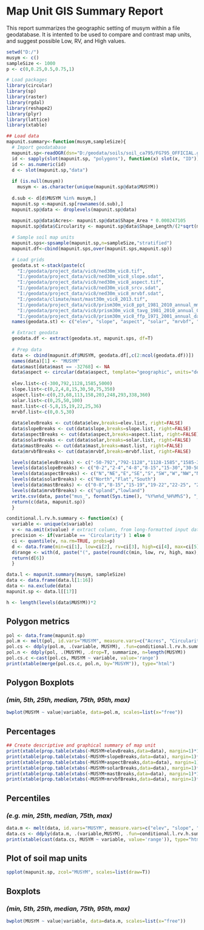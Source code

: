 # Map Unit GIS Summary Report

This report summarizes the geographic setting of musym within a file geodatabase. It is intented to be used to compare and contrast map units, and suggest possible Low, RV, and High values. 
```r
setwd("D:/")
musym <- c()
sampleSize <- 1000
p <- c(0,0.25,0.5,0.75,1)
```

```r
# Load packages
library(circular)
library(sp)
library(raster)
library(rgdal)
library(reshape2)
library(plyr)
library(lattice)
library(xtable)
```

```r
## Load data
mapunit.summary<-function(musym,sampleSize){
  # Import geodatabase
  mapunit.sp<-readOGR(dsn="D:/geodata/soils/soil_ca795/FG795_OFFICIAL.gdb",layer="ca795_a", encoding="OpenFileGDB")
  id <- sapply(slot(mapunit.sp, "polygons"), function(x) slot(x, "ID"))
  id <- as.numeric(id)
  d <- slot(mapunit.sp,"data")
  
  if (is.null(musym))
    musym <- as.character(unique(mapunit.sp@data$MUSYM))
    
  d.sub <- d[d$MUSYM %in% musym,]
  mapunit.sp <-mapunit.sp[rownames(d.sub),]
  mapunit.sp@data <- droplevels(mapunit.sp@data)
  
  mapunit.sp@data$Acres<- mapunit.sp@data$Shape_Area * 0.000247105
  mapunit.sp@data$Circularity <- mapunit.sp@data$Shape_Length/(2*sqrt(mapunit.sp@data$Shape_Area/pi)*pi)

  # Sample soil map units
  mapunit.sps<-spsample(mapunit.sp,n=sampleSize,"stratified")
  mapunit.df<-cbind(mapunit.sps,over(mapunit.sps,mapunit.sp))

  # Load grids
  geodata.st <-stack(paste(c(
    "I:/geodata/project_data/vic8/ned30m_vic8.tif", 
    "I:/geodata/project_data/vic8/ned30m_vic8_slope.sdat", 
    "I:/geodata/project_data/vic8/ned30m_vic8_aspect.tif",
    "I:/geodata/project_data/vic8/ned30m_vic8_srcv.sdat",
    "I:/geodata/project_data/vic8/ned30m_vic8_mrvbf.sdat",
    "I:/geodata/climate/mast/mast30m_vic8_2013.tif", 
    "I:/geodata/project_data/vic8/prism30m_vic8_ppt_1981_2010_annual_mm.tif", 
    "I:/geodata/project_data/vic8/prism30m_vic8_tavg_1981_2010_annual_C.tif", 
    "I:/geodata/project_data/vic8/prism30m_vic8_ffp_1971_2001_annual_days.tif")))
  names(geodata.st) <- c("elev", "slope", "aspect", "solar", "mrvbf", "mast", "ppt", "temp", "ffp")

  # Extract geodata
  geodata.df <- extract(geodata.st, mapunit.sps, df=T)
  
  # Prep data
  data <- cbind(mapunit.df$MUSYM, geodata.df[,c(2:ncol(geodata.df))])
  names(data)[1] <- "MUSYM"
  data$mast[data$mast == -32768] <- NA
  data$aspect <- circular(data$aspect, template="geographic", units="degrees", modulo="2pi")
  
  elev.list<-c(-300,792,1128,1585,5000)
  slope.list<-c(0,2,4,8,15,30,50,75,350)
  aspect.list<-c(0,23,68,113,158,203,248,293,338,360) 
  solar.list<-c(0,25,50,100)
  mast.list<-c(-5,8,15,19,22,25,36)
  mrvbf.list<-c(0,0.5,30)
  
  data$elevBreaks <- cut(data$elev,breaks=elev.list, right=FALSE)
  data$slopeBreaks <- cut(data$slope,breaks=slope.list, right=FALSE)
  data$aspectBreaks <- cut(data$aspect,breaks=aspect.list, right=FALSE)
  data$solarBreaks <- cut(data$solar,breaks=solar.list, right=FALSE)
  data$mastBreaks <- cut(data$mast,breaks=mast.list, right=FALSE)
  data$mrvbfBreaks <- cut(data$mrvbf,breaks=mrvbf.list, right=FALSE)

  levels(data$elevBreaks) <- c("-50-792","792-1128","1128-1585","1585-3000")
  levels(data$slopeBreaks) <- c("0-2","2-4","4-8","8-15","15-30","30-50","50-75","75-350")
  levels(data$aspectBreaks) <- c("N","NE","E","SE","S","SW","W","NW","N")
  levels(data$solarBreaks) <- c("North","Flat","South")
  levels(data$mastBreaks) <- c("0-8","8-15","15-19","19-22","22-25", "25+")
  levels(data$mrvbfBreaks) <- c("upland","lowland")
  write.csv(data, paste("mus_", format(Sys.time(), "%Y%m%d_%H%M%S"), "_", sampleSize, ".sample.csv", sep=""))
  return(c(data, mapunit.sp))
  }

conditional.l.rv.h.summary <- function(x) {
  variable <- unique(x$variable)
  v <- na.omit(x$value) # extract column, from long-formatted input data
  precision <- if(variable == 'Circularity') 1 else 0
  ci <- quantile(v, na.rm=TRUE, probs=p) 
  d <- data.frame(min=ci[1], low=ci[2], rv=ci[3], high=ci[4], max=ci[5], stringsAsFactors=FALSE) # combine into DF
  d$range <- with(d, paste("(", paste(round(c(min, low, rv, high, max), precision),collapse=', '), ")", sep="")) # add 'range' column for pretty-printing
  return(d[6])
  }

data.l <- mapunit.summary(musym, sampleSize)
data <- data.frame(data.l[1:16])
data <- na.exclude(data)
mapunit.sp <- data.l[[17]]

h <- length(levels(data$MUSYM))*2
```

## Polygon metrics
```r
pol <- data.frame(mapunit.sp)
pol.m <- melt(pol, id.vars="MUSYM", measure.vars=c("Acres", "Circularity"))
pol.cs <- ddply(pol.m, .(variable, MUSYM), .fun=conditional.l.rv.h.summary)
pol.n <- ddply(pol, .(MUSYM), .drop=T, summarize, n=length(MUSYM))
pol.cs.c <-cast(pol.cs, MUSYM ~ variable, value='range')
print(xtable(merge(pol.cs.c, pol.n, by="MUSYM")), type="html")
```

## Polygon Boxplots
### *(min, 5th, 25th, median, 75th, 95th, max)*
```r
bwplot(MUSYM ~ value|variable, data=pol.m, scales=list(x="free"))          
```

## Percentages
```r
## Create descriptive and graphical summary of map unit
print(xtable(prop.table(xtabs(~MUSYM+elevBreaks,data=data), margin=1)*100, digits=0, caption="Elevation breaks"), type="html", caption.placement="top")
print(xtable(prop.table(xtabs(~MUSYM+slopeBreaks,data=data), margin=1)*100, digits=0, caption="Slope breaks"), type="html", caption.placement="top")
print(xtable(prop.table(xtabs(~MUSYM+aspectBreaks,data=data), margin=1)*100, digits=0, caption="Aspect breaks"), type="html", caption.placement="top")
print(xtable(prop.table(xtabs(~MUSYM+solarBreaks,data=data), margin=1)*100, digits=0, caption="Solar breaks"), type="html", caption.placement="top")
print(xtable(prop.table(xtabs(~MUSYM+mastBreaks,data=data), margin=1)*100, digits=0, caption="MAST break"), type="html", caption.placement="top")
print(xtable(prop.table(xtabs(~MUSYM+mrvbfBreaks,data=data), margin=1)*100, digits=0, caption="MRVBF breaks"), type="html", caption.placement="top")
```

## Percentiles
### *(e.g. min, 25th, median, 75th, max)*
```r
data.m <- melt(data, id.vars="MUSYM", measure.vars=c("elev", "slope", "aspect", "mast", "temp", "ppt", "ffp"))
data.cs <- ddply(data.m, .(variable,MUSYM), .fun=conditional.l.rv.h.summary)
print(xtable(cast(data.cs, MUSYM ~ variable, value='range')), type="html")
```

## Plot of soil map units
```r
spplot(mapunit.sp, zcol="MUSYM", scales=list(draw=T))
```

## Boxplots
### *(min, 5th, 25th, median, 75th, 95th, max)*
```r
bwplot(MUSYM ~ value|variable, data=data.m, scales=list(x="free"))          
```

